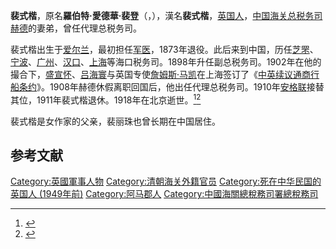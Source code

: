 '''裴式楷'''，原名'''羅伯特·愛德華·裴登'''（{{lang-en|Robert Edward Bredon}}，{{bd|1846年|2月4日|1918年|}}），漢名'''裴式楷'''，[[英国人|英国人]]，[[中国海关总税务司|中国海关总税务司]][[赫德|赫德]]的妻弟，曾任代理总税务司。

裴式楷出生于[[爱尔兰|爱尔兰]]{{link-en|波特唐|Portadown}}，最初担任[[军医|军医]]，1873年退役。此后来到中国，历任[[芝罘|芝罘]]、[[宁波|宁波]]、[[广州|广州]]、[[汉口|汉口]]、[[上海|上海]]等海口税务司。1898年升任副总税务司。1902年在他的撮合下，[[盛宣怀|盛宣怀]]、[[吕海寰|吕海寰]]与英国专使[[第一代英奇凱普伯爵詹姆斯·麥凱|詹姆斯·马凯]]在上海签订了《[[中英续议通商行船条约|中英续议通商行船条约]]》。1908年赫德休假离职回国后，他出任代理总税务司。1910年[[安格联|安格联]]接替其位，1911年裴式楷退休。1918年在北京逝世。<ref name="foreign">{{cite book|title=《近代来华外国人名辞典》|publisher=中国社会科学出版社|author=中国社会科学院近代史研究所翻译室|year=1981}}</ref><ref>{{cite book|title=《中国集邮大辞典》|publisher=中国大百科全书出版社|year=1999}}</ref>

裴式楷是女作家{{link-en|裴丽珠|Juliet Bredon}}的父亲，裴丽珠也曾长期在中国居住。

== 参考文献 ==
{{reflist}}

{{英国政治人物小作品}}

{{DEFAULTSORT:Bredon, Robert Edward}}
[[Category:英國軍事人物|Category:英國軍事人物]]
[[Category:清朝海关外籍官员|Category:清朝海关外籍官员]]
[[Category:死在中华民国的英国人_(1949年前)|Category:死在中华民国的英国人 (1949年前)]]
[[Category:阿马郡人|Category:阿马郡人]]
[[Category:中國海關總稅務司署總稅務司|Category:中國海關總稅務司署總稅務司]]